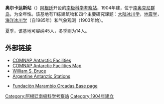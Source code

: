 {{coord|60|44|25|S|44|44|33|W|display=title}}
{{Infobox building
| name                 =奥尔卡达斯站 
| native_name          =
| native_name_lang     =
| former_names         =
| alternate_names      =
| logo                 = Orcadas Base.jpg
| logo_alt             = 300px
| logo_caption         = 1996年12月的奥尔卡达斯站
| image                = AntDotMap Orcadas.png
| image_alt            = 300px
| caption              = 奥尔卡达斯站
| altitude             = 4米
| building_type        =
| architectural_style  =
| structural_system    =
| cost                 =
| ren_cost             =
| client               =
| owner                =
| current_tenants      = 
| landlord             =
| location             = [[南奥克尼群岛|南奥克尼群岛]] 
| address              =
| location_town        =
| location_country     =
| iso_region           =
| coordinates_display  = 
| latitude             =
| longitude            =
| coordinates          = 
| start_date           = 
| completion_date      = 
| inauguration_date    = 1904年
| renovation_date      =
| demolition_date      =
| destruction_date     =
| height               = 
| diameter             =
| antenna_spire        =
| roof                 =
| top_floor            =
| other_dimensions     = 
| floor_count          = 
| floor_area           = 
| seating_type         =
| seating_capacity     = 冬季：14<br />夏季：45
| elevator_count       =
| main_contractor      =
| architect            =
| architecture_firm    =
| structural_engineer  =
| services_engineer    =
| civil_engineer       =
| other_designers      =
| quantity_surveyor    =
| awards               =
| ren_architect        =
| ren_firm             =
| ren_str_engineer     =
| ren_serv_engineer    =
| ren_civ_engineer     =
| ren_oth_designers    =
| ren_qty_surveyor     =
| ren_awards           =
| url                  =
| references           = 
}}

'''奥尔卡达斯站'''（{{lang-es|Base Orcadas}}）[[阿根廷|阿根廷]]开设的[[南极科学考察站|南极科学考察站]]，1904年建，位于[[南奥克尼群岛|南奥克尼群岛]]，为全年性。该基地有11栋建筑物和四个主要研究课题：[[大陆冰川学|大陆冰川学]]，[[地震学|地震学]]，[[海洋冰川学|海洋冰川学]]（自1985年）和气象观测（1903年始）。

夏季，该基地可容纳45人，冬季则为14人。

==外部链接==
* [https://web.archive.org/web/20080424075823/http://www.comnap.aq/facilities COMNAP Antarctic Facilities]
* [https://web.archive.org/web/20110220115654/https://www.comnap.aq/publications/maps/comnap_map_edition5_a0_2009-07-24.pdf/view COMNAP Antarctic Facilities Map]
* [http://www.south-pole.com/p0000093.htm William S. Bruce]{{Wayback|url=http://www.south-pole.com/p0000093.htm |date=20090419141554 }}
* [https://web.archive.org/web/20130620202830/http://www.dna.gov.ar/INGLES/DIVULGAC/BASES.HTM Argentine Antarctic Stations]
* {{es icon}} [http://www.marambio.aq/baseorcadas.html Fundaciòn Marambio Orcadas Base page ]{{Wayback|url=http://www.marambio.aq/baseorcadas.html |date=20131202221405 }}

{{南極科學考察站}}
{{南極探險}}
{{The Continent of Antarctica}}

[[Category:阿根廷南极科学考察站|Category:阿根廷南极科学考察站]]
[[Category:1904年建立|Category:1904年建立]]